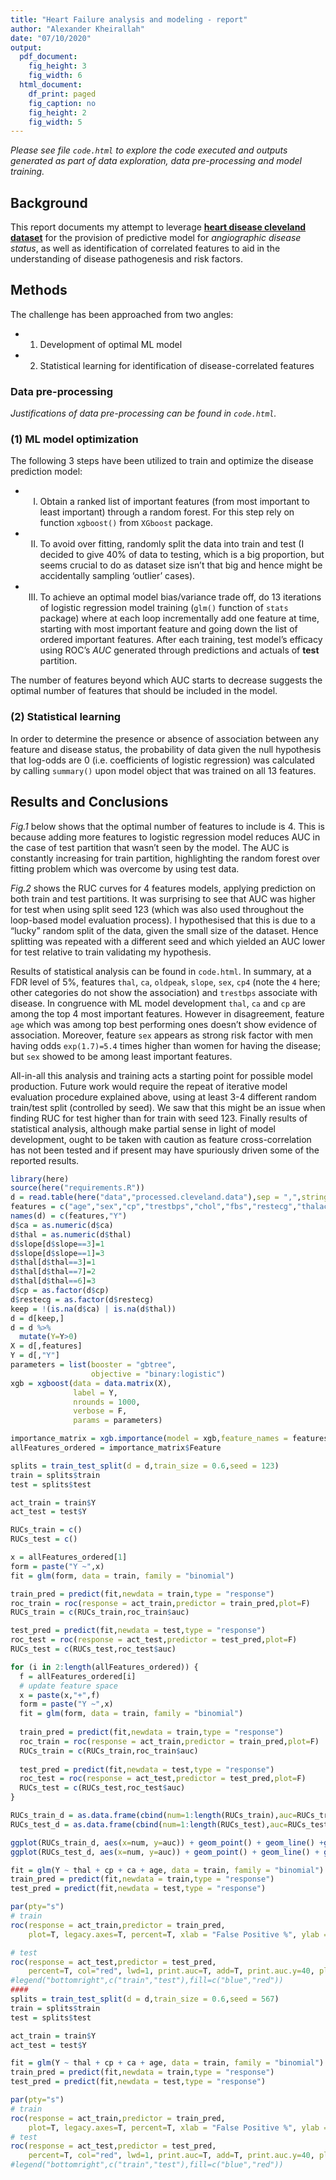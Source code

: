 ```yaml
---
title: "Heart Failure analysis and modeling - report"
author: "Alexander Kheirallah"
date: "07/10/2020"
output:
  pdf_document: 
    fig_height: 3
    fig_width: 6
  html_document:
    df_print: paged
    fig_caption: no
    fig_height: 2
    fig_width: 5
---
```

_Please see file `code.html` to explore the code executed and outputs generated as part of data exploration, data pre-processing and model training._

## Background
This report documents my attempt to leverage [__heart disease cleveland dataset__](https://archive.ics.uci.edu/ml/datasets/Heart+Disease) for the provision of predictive model for _angiographic disease status_, as well as identification of correlated features to aid in the understanding of disease pathogenesis and risk factors.

## Methods
The challenge has been approached from two angles:

- 1. Development of optimal ML model
- 2. Statistical learning for identification of disease-correlated features

### Data pre-processing
_Justifications of data pre-processing can be found in `code.html`._

### (1) ML model optimization
The following 3 steps have been utilized to train and optimize the disease prediction model: 

- (I) Obtain a ranked list of important features (from most important to least important) through a random forest. For this step rely on function `xgboost()` from `XGboost` package.
- (II) To avoid over fitting, randomly split the data into train and test (I decided to give 40% of data to testing, which is a big proportion, but seems crucial to do as dataset size isn't that big and hence might be accidentally sampling 'outlier' cases).
- (III) To achieve an optimal model bias/variance trade off, do 13 iterations of logistic regression model training (`glm()` function of `stats` package) where at each loop incrementally add one feature at time, starting with most important feature and going down the list of ordered important features. After each training, test model's efficacy using ROC's _AUC_ generated through predictions and actuals of __test__ partition. 

The number of features beyond which AUC starts to decrease suggests the optimal number of features that should be included in the model.

### (2) Statistical learning
In order to determine the presence or absence of association between any feature and disease status, the probability of data given the null hypothesis that log-odds are 0 (i.e. coefficients of logistic regression) was calculated by calling `summary()` upon model object that was trained on all 13 features. 

## Results and Conclusions
_Fig.1_ below shows that the optimal number of features to include is 4. This is because adding more features to logistic regression model reduces AUC in the case of test partition that wasn't seen by the model. The AUC is constantly increasing for train partition, highlighting the random forest over fitting problem which was overcome by using test data. 

_Fig.2_ shows the RUC curves for 4 features models, applying prediction on both train and test partitions. It was surprising to see that AUC was higher for test when using split seed 123 (which was also used throughout the loop-based model evaluation process). I hypothesised that this is due to a "lucky" random split of the data, given the small size of the dataset. Hence splitting was repeated with a different seed and which yielded an AUC lower for test relative to train validating my hypothesis. 

Results of statistical analysis can be found in `code.html`. In summary, at a FDR level of 5%, features `thal`, `ca`, `oldpeak`, `slope`, `sex`, `cp4` (note the `4` here; other categories do not show the association) and `trestbps` associate with disease. In congruence with ML model development `thal`, `ca` and `cp` are among the top 4 most important features. However in disagreement, feature `age` which was among top best performing ones doesn't show evidence of association. Moreover, feature `sex` appears as strong risk factor with men having odds `exp(1.7)=5.4` times higher than women for having the disease; but `sex` showed to be among least important features. 

All-in-all this analysis and training acts a starting point for possible model production. Future work would require the repeat of iterative model evaluation procedure explained above, using at least 3-4 different random train/test split (controlled by seed). We saw that this might be an issue when finding RUC for test higher than for train with seed 123. Finally results of statistical analysis, although make partial sense in light of model development, ought to be taken with caution as feature cross-correlation has not been tested and if present may have spuriously driven some of the reported results.
 

```r
library(here)
source(here("requirements.R"))
d = read.table(here("data","processed.cleveland.data"),sep = ",",stringsAsFactors = F)
features = c("age","sex","cp","trestbps","chol","fbs","restecg","thalach","exang","oldpeak","slope","ca","thal")
names(d) = c(features,"Y")
d$ca = as.numeric(d$ca)
d$thal = as.numeric(d$thal)
d$slope[d$slope==3]=1
d$slope[d$slope==1]=3
d$thal[d$thal==3]=1
d$thal[d$thal==7]=2
d$thal[d$thal==6]=3
d$cp = as.factor(d$cp)
d$restecg = as.factor(d$restecg)
keep = !(is.na(d$ca) | is.na(d$thal))
d = d[keep,]
d = d %>%
  mutate(Y=Y>0)
X = d[,features]
Y = d[,"Y"]
parameters = list(booster = "gbtree",
                  objective = "binary:logistic")
xgb = xgboost(data = data.matrix(X),
              label = Y,
              nrounds = 1000,
              verbose = F,
              params = parameters)

importance_matrix = xgb.importance(model = xgb,feature_names = features)
allFeatures_ordered = importance_matrix$Feature

splits = train_test_split(d = d,train_size = 0.6,seed = 123)
train = splits$train
test = splits$test

act_train = train$Y
act_test = test$Y

RUCs_train = c()
RUCs_test = c()

x = allFeatures_ordered[1]
form = paste("Y ~",x)
fit = glm(form, data = train, family = "binomial") 

train_pred = predict(fit,newdata = train,type = "response")
roc_train = roc(response = act_train,predictor = train_pred,plot=F)
RUCs_train = c(RUCs_train,roc_train$auc)

test_pred = predict(fit,newdata = test,type = "response")
roc_test = roc(response = act_test,predictor = test_pred,plot=F)
RUCs_test = c(RUCs_test,roc_test$auc)

for (i in 2:length(allFeatures_ordered)) {
  f = allFeatures_ordered[i]
  # update feature space
  x = paste(x,"+",f)
  form = paste("Y ~",x)
  fit = glm(form, data = train, family = "binomial")
  
  train_pred = predict(fit,newdata = train,type = "response")
  roc_train = roc(response = act_train,predictor = train_pred,plot=F)
  RUCs_train = c(RUCs_train,roc_train$auc)
  
  test_pred = predict(fit,newdata = test,type = "response")
  roc_test = roc(response = act_test,predictor = test_pred,plot=F)
  RUCs_test = c(RUCs_test,roc_test$auc)
}
```

```r
RUCs_train_d = as.data.frame(cbind(num=1:length(RUCs_train),auc=RUCs_train))
RUCs_test_d = as.data.frame(cbind(num=1:length(RUCs_test),auc=RUCs_test))

ggplot(RUCs_train_d, aes(x=num, y=auc)) + geom_point() + geom_line() +ggtitle("Fig.1:Train partition")
ggplot(RUCs_test_d, aes(x=num, y=auc)) + geom_point() + geom_line() + ggtitle("Fig.1:Test partition")
```

```r
fit = glm(Y ~ thal + cp + ca + age, data = train, family = "binomial")
train_pred = predict(fit,newdata = train,type = "response")
test_pred = predict(fit,newdata = test,type = "response")

par(pty="s")
# train
roc(response = act_train,predictor = train_pred,
    plot=T, legacy.axes=T, percent=T, xlab = "False Positive %", ylab = "True Positive %", col="blue",print.auc=T, main="Fig.2:Seed 123/Train-blue,Test-red")

# test
roc(response = act_test,predictor = test_pred,
    percent=T, col="red", lwd=1, print.auc=T, add=T, print.auc.y=40, plot = T)
#legend("bottomright",c("train","test"),fill=c("blue","red"))
####
splits = train_test_split(d = d,train_size = 0.6,seed = 567)
train = splits$train
test = splits$test

act_train = train$Y
act_test = test$Y

fit = glm(Y ~ thal + cp + ca + age, data = train, family = "binomial")
train_pred = predict(fit,newdata = train,type = "response")
test_pred = predict(fit,newdata = test,type = "response")

par(pty="s")
# train
roc(response = act_train,predictor = train_pred,
    plot=T, legacy.axes=T, percent=T, xlab = "False Positive %", ylab = "True Positive %", col="blue",print.auc=T)
# test
roc(response = act_test,predictor = test_pred,
    percent=T, col="red", lwd=1, print.auc=T, add=T, print.auc.y=40, plot = T)
#legend("bottomright",c("train","test"),fill=c("blue","red"))
```








